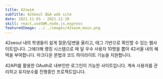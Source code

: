 ```yaml
---
title: 42swim
subTitle: 42Seoul Q&A web site
date: 2021.11.03 - 2021.12.30
skill: react,useSWR,node.js,express
featuredImage: ../../images/42swim_main.png
---
```


42seoul 내의 학생들이 쉽게 질문/답변을 올리고, 태그 기반으로 확인할 수 있는 웹사이트입니다. 그에더해 랭킹 시스템으로 매 달 우수 사용자 10명을 뽑아 42서울 내의 혜택을 부여합니다. 마크다운 문법과 코드 하이라이트 기능을 지원합니다.

42API를 활용한 OAuth로 내부인만 로그인이 가능한 사이트입니다. 계속 사용자를 관리하고 유지보수를 진행중인 프로젝트입니다.

